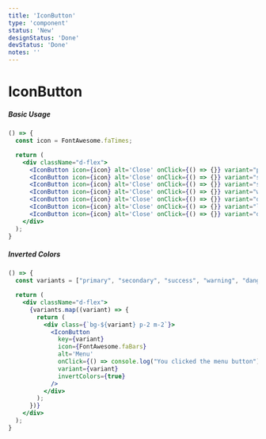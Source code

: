```yaml
---
title: 'IconButton'
type: 'component'
status: 'New'
designStatus: 'Done'
devStatus: 'Done'
notes: ''
---
```




# IconButton



##### Basic Usage

```jsx live
() => {
  const icon = FontAwesome.faTimes;

  return (
    <div className="d-flex">
      <IconButton icon={icon} alt='Close' onClick={() => {}} variant="primary" />
      <IconButton icon={icon} alt='Close' onClick={() => {}} variant="secondary" />
      <IconButton icon={icon} alt='Close' onClick={() => {}} variant="success" />
      <IconButton icon={icon} alt='Close' onClick={() => {}} variant="warning" />
      <IconButton icon={icon} alt='Close' onClick={() => {}} variant="danger" />
      <IconButton icon={icon} alt='Close' onClick={() => {}} variant="light" />
      <IconButton icon={icon} alt='Close' onClick={() => {}} variant="dark" />
    </div>
  );
}
```

##### Inverted Colors

```jsx live
() => {
  const variants = ["primary", "secondary", "success", "warning", "danger", "light", "dark"]

  return (
    <div className="d-flex">
      {variants.map((variant) => {
        return (
          <div class={`bg-${variant} p-2 m-2`}>
            <IconButton
              key={variant}
              icon={FontAwesome.faBars}
              alt='Menu'
              onClick={() => console.log("You clicked the menu button")}
              variant={variant}
              invertColors={true}
            />
          </div>
        );
      })}
    </div>
  );
}
```
